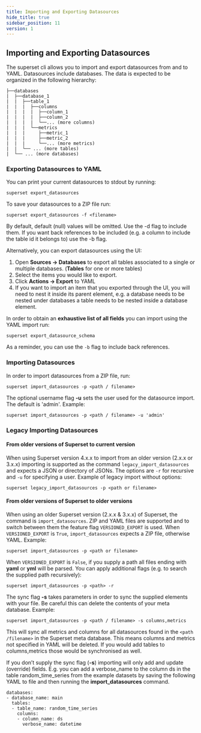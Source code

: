 ```yaml
---
title: Importing and Exporting Datasources
hide_title: true
sidebar_position: 11
version: 1
---
```


## Importing and Exporting Datasources

The superset cli allows you to import and export datasources from and to YAML. Datasources include
databases. The data is expected to be organized in the following hierarchy:

```
├──databases
|  ├──database_1
|  |  ├──table_1
|  |  |  ├──columns
|  |  |  |  ├──column_1
|  |  |  |  ├──column_2
|  |  |  |  └──... (more columns)
|  |  |  └──metrics
|  |  |     ├──metric_1
|  |  |     ├──metric_2
|  |  |     └──... (more metrics)
|  |  └── ... (more tables)
|  └── ... (more databases)
```

### Exporting Datasources to YAML

You can print your current datasources to stdout by running:

```
superset export_datasources
```

To save your datasources to a ZIP file run:

```
superset export_datasources -f <filename>
```

By default, default (null) values will be omitted. Use the -d flag to include them. If you want back
references to be included (e.g. a column to include the table id it belongs to) use the -b flag.

Alternatively, you can export datasources using the UI:

1. Open **Sources -> Databases** to export all tables associated to a single or multiple databases.
   (**Tables** for one or more tables)
2. Select the items you would like to export.
3. Click **Actions -> Export** to YAML
4. If you want to import an item that you exported through the UI, you will need to nest it inside
   its parent element, e.g. a database needs to be nested under databases a table needs to be nested
   inside a database element.

In order to obtain an **exhaustive list of all fields** you can import using the YAML import run:

```
superset export_datasource_schema
```

As a reminder, you can use the `-b` flag to include back references.

### Importing Datasources

In order to import datasources from a ZIP file, run:

```
superset import_datasources -p <path / filename>
```

The optional username flag **-u** sets the user used for the datasource import. The default is 'admin'. Example:

```
superset import_datasources -p <path / filename> -u 'admin'
```

### Legacy Importing Datasources

#### From older versions of Superset to current version

When using Superset version 4.x.x to import from an older version (2.x.x or 3.x.x) importing is supported as the command `legacy_import_datasources` and expects a JSON or directory of JSONs. The options are `-r` for recursive and `-u` for specifying a user. Example of legacy import without options:

```
superset legacy_import_datasources -p <path or filename>
```

#### From older versions of Superset to older versions

When using an older Superset version (2.x.x & 3.x.x) of Superset, the command is `import_datasources`. ZIP and YAML files are supported and to switch between them the feature flag `VERSIONED_EXPORT` is used. When `VERSIONED_EXPORT` is `True`, `import_datasources` expects a ZIP file, otherwise YAML. Example:

```
superset import_datasources -p <path or filename>
```

When `VERSIONED_EXPORT` is `False`, if you supply a path all files ending with **yaml** or **yml** will be parsed. You can apply
additional flags (e.g. to search the supplied path recursively):

```
superset import_datasources -p <path> -r
```

The sync flag **-s** takes parameters in order to sync the supplied elements with your file. Be
careful this can delete the contents of your meta database. Example:

```
superset import_datasources -p <path / filename> -s columns,metrics
```

This will sync all metrics and columns for all datasources found in the `<path /filename>` in the
Superset meta database. This means columns and metrics not specified in YAML will be deleted. If you
would add tables to columns,metrics those would be synchronised as well.

If you don’t supply the sync flag (**-s**) importing will only add and update (override) fields.
E.g. you can add a verbose_name to the column ds in the table random_time_series from the example
datasets by saving the following YAML to file and then running the **import_datasources** command.

```
databases:
- database_name: main
  tables:
  - table_name: random_time_series
    columns:
    - column_name: ds
      verbose_name: datetime
```
